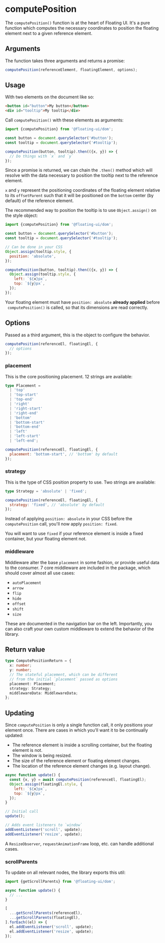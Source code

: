 
# computePosition

The `computePosition()` function is at the heart of Floating UI.
It's a pure function which computes the necessary coordinates to
position the floating element next to a given reference element.

## Arguments

The function takes three arguments and returns a promise:

```js
computePosition(referenceElement, floatingElement, options);
```

## Usage

With two elements on the document like so:

```html
<button id="button">My button</button>
<div id="tooltip">My tooltip</div>
```

Call `computePosition()` with these elements as arguments:

```js
import {computePosition} from '@floating-ui/dom';

const button = document.querySelector('#button');
const tooltip = document.querySelector('#tooltip');

computePosition(button, tooltip).then(({x, y}) => {
  // Do things with `x` and `y`
});
```

Since a promise is returned, we can chain the `.then()` method
which will resolve with the data necessary to position the
tooltip next to the reference element.

`x` and `y` represent the positioning coordinates of the floating
element relative to its `offsetParent` such that it will be
positioned on the `bottom` center (by default) of the reference
element.

The recommended way to position the tooltip is to use
`Object.assign()` on the style object:

```js {6-9,12-15}
import {computePosition} from '@floating-ui/dom';

const button = document.querySelector('#button');
const tooltip = document.querySelector('#tooltip');

// Can be done in your CSS
Object.assign(tooltip.style, {
  position: 'absolute',
});

computePosition(button, tooltip).then(({x, y}) => {
  Object.assign(tooltip.style, {
    left: `${x}px`,
    top: `${y}px`,
  });
});
```

Your floating element must have `position: absolute` **already
applied** before &nbsp; `computePosition()` is called, so that
its dimensions are read correctly.

## Options

Passed as a third argument, this is the object to configure the
behavior.

```js
computePosition(referenceEl, floatingEl, {
  // options
});
```

### placement

This is the core positioning placement. 12 strings are available:

```ts
type Placement =
  | 'top'
  | 'top-start'
  | 'top-end'
  | 'right'
  | 'right-start'
  | 'right-end'
  | 'bottom'
  | 'bottom-start'
  | 'bottom-end'
  | 'left'
  | 'left-start'
  | 'left-end';
```

```js
computePosition(referenceEl, floatingEl, {
  placement: 'bottom-start', // 'bottom' by default
});
```

### strategy

This is the type of CSS position property to use. Two strings are
available:

```ts
type Strategy = 'absolute' | 'fixed';
```

```js
computePosition(referenceEl, floatingEl, {
  strategy: 'fixed', // 'absolute' by default
});
```

Instead of applying `position: absolute` in your CSS before the
`computePosition` call, you'll now apply `position: fixed`.

You will want to use `fixed` if your reference element is inside
a fixed container, but your floating element not.

### middleware

Middleware alter the base `placement` in some fashion, or provide
useful data to the consumer. 7 core middleware are included in
the package, which should cover almost all use cases:

- `autoPlacement`
- `arrow`
- `flip`
- `hide`
- `offset`
- `shift`
- `size`

These are documented in the navigation bar on the left.
Importantly, you can also craft your own custom middleware to
extend the behavior of the library.

## Return value

```ts
type ComputePositionReturn = {
  x: number;
  y: number;
  // The stateful placement, which can be different
  // from the initial `placement` passed as options
  placement: Placement;
  strategy: Strategy;
  middlewareData: MiddlewareData;
};
```

## Updating

Since `computePosition` is only a single function call, it only
positions your element once. There are cases in which you'll want
it to be continually updated:

- The reference element is inside a scrolling container, but the
  floating element is not.
- The window is being resized.
- The size of the reference element or floating element changes.
- The location of the reference element changes (e.g. layout
  change).

```js
async function update() {
  const {x, y} = await computePosition(referenceEl, floatingEl);
  Object.assign(floatingEl.style, {
    left: `${x}px`,
    top: `${y}px`,
  });
}

// Initial call
update();

// Adds event listeners to `window`
addEventListener('scroll', update);
addEventListener('resize', update);
```

A `ResizeObserver`, `requestAnimationFrame` loop, etc. can handle
additional cases.

### scrollParents

To update on all relevant nodes, the library exports this util:

```js
import {getScrollParents} from '@floating-ui/dom';

async function update() {
  // ...
}

[
  ...getScrollParents(referenceEl),
  ...getScrollParents(floatingEl),
].forEach((el) => {
  el.addEventListener('scroll', update);
  el.addEventListener('resize', update);
});
```

